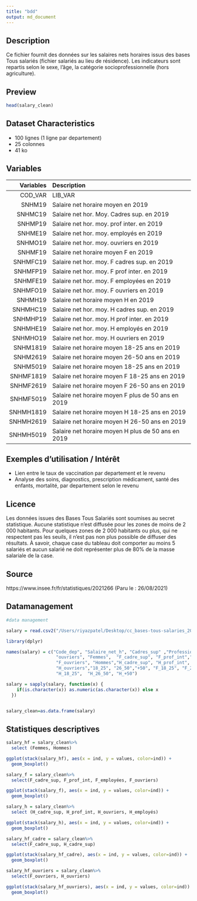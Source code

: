 ```yaml
---
title: "bdd"
output: md_document
---
```



## Description

Ce fichier fournit des données sur les salaires nets horaires issus des bases Tous salariés (fichier salariés au lieu de résidence). Les indicateurs sont repartis selon le sexe, l'âge, la catégorie socioprofessionnelle (hors agriculture).


## Preview


```r
head(salary_clean)
```
## Dataset Characteristics

- 100 lignes (1 ligne par departement)
- 25 colonnes 
- 41 ko


## Variables

| Variables | Description |
|-------:|:-------|
| COD_VAR | LIB_VAR |
| SNHM19 | Salaire net horaire moyen en 2019 |
| SNHMC19 | Salaire net hor. Moy. Cadres sup. en 2019 |
| SNHMP19 | Salaire net hor. moy. prof inter. en 2019 |
| SNHME19 | Salaire net hor. moy. employés en 2019 |
| SNHMO19 | Salaire net hor. moy. ouvriers en 2019 |
| SNHMF19 | Salaire net horaire moyen F en 2019 |
| SNHMFC19 | Salaire net hor. moy. F cadres sup. en 2019 |
| SNHMFP19 | Salaire net hor. moy. F prof inter. en 2019  |
| SNHMFE19 | Salaire net hor. moy. F employées en 2019  |
| SNHMFO19 | Salaire net hor. moy. F ouvriers en 2019  |
| SNHMH19 | Salaire net horaire moyen H en 2019 |
| SNHMHC19 | Salaire net hor. moy. H cadres sup. en 2019 |
| SNHMHP19 | Salaire net hor. moy. H prof inter. en 2019 |
| SNHMHE19 | Salaire net hor. moy. H employés en 2019  |
| SNHMHO19 | Salaire net hor. moy. H ouvriers en 2019  |
| SNHM1819 | Salaire net horaire moyen  18-25 ans en 2019  |
| SNHM2619 | Salaire net horaire moyen  26-50 ans en 2019 |
| SNHM5019 | Salaire net horaire moyen  18-25 ans en 2019 |
| SNHMF1819 | Salaire net horaire moyen F 18-25 ans en 2019 |
| SNHMF2619 | Salaire net horaire moyen F 26-50 ans en 2019  |
| SNHMF5019 | Salaire net horaire moyen F plus de 50 ans en 2019 |
| SNHMH1819 | Salaire net horaire moyen H 18-25 ans en 2019 |
| SNHMH2619 | Salaire net horaire moyen H 26-50 ans en 2019 |
| SNHMH5019 | Salaire net horaire moyen H plus de 50 ans en 2019 |


## Exemples d'utilisation / Intérêt

- Lien entre le taux de vaccination par departement et le revenu
- Analyse des soins, diagnostics, prescription médicament, santé des enfants, mortalité, par departement selon le revenu


## Licence
Les données issues des Bases Tous Salariés sont soumises au secret statistique. Aucune statistique n'est diffusée pour les zones de moins de 2 000 habitants. Pour quelques zones de 2 000 habitants ou plus, qui ne respectent pas les seuils, il n'est pas non plus possible de diffuser des résultats. À savoir, chaque case du tableau doit comporter au moins 5 salariés et aucun salarié ne doit représenter plus de 80% de la masse salariale de la case.

## Source
https://www.insee.fr/fr/statistiques/2021266 (Paru le : 26/08/2021)

## Datamanagement
```r
#data management

salary = read.csv2("/Users/riyazpatel/Desktop/cc_bases-tous-salaries_2019_DEP.csv")

library(dplyr)

names(salary) = c("Code_dep", "Salaire_net_h", "Cadres_sup" ,"Profession_intermediaire","employés",
                   "ouvriers", "Femmes",  "F_cadre_sup", "F_prof_int","F_employées",
                   "F_ouvriers", "Hommes","H_cadre_sup", "H_prof_int",  "H_employés", 
                   "H_ouvriers","18_25", "26_50","+50", "F_18_25", "F_26_50",  "F_+50",
                   "H_18_25",  "H_26_50", "H_+50")

salary = sapply(salary, function(x) {
    if(is.character(x)) as.numeric(as.character(x)) else x
  })


salary_clean=as.data.frame(salary)

```
## Statistiques descriptives


```r

salary_hf = salary_clean%>%
  select (Femmes, Hommes)

ggplot(stack(salary_hf), aes(x = ind, y = values, color=ind)) +
  geom_boxplot()

salary_f = salary_clean%>%
  select(F_cadre_sup, F_prof_int, F_employées, F_ouvriers)

ggplot(stack(salary_f), aes(x = ind, y = values, color=ind)) +
  geom_boxplot()

salary_h = salary_clean%>%
  select (H_cadre_sup, H_prof_int, H_ouvriers, H_employés)

ggplot(stack(salary_h), aes(x = ind, y = values, color=ind)) +
  geom_boxplot()

salary_hf_cadre = salary_clean%>%
  select(F_cadre_sup, H_cadre_sup)

ggplot(stack(salary_hf_cadre), aes(x = ind, y = values, color=ind)) +
  geom_boxplot()

salary_hf_ouvriers = salary_clean%>%
  select(F_ouvriers, H_ouvriers)

ggplot(stack(salary_hf_ouvriers), aes(x = ind, y = values, color=ind)) +
  geom_boxplot()

```

